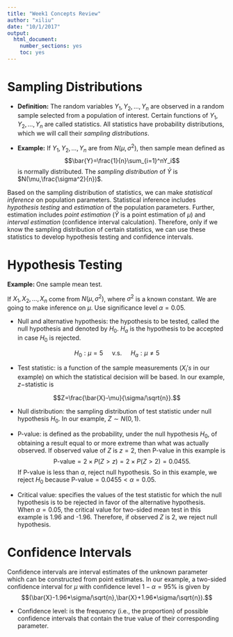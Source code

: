 ```yaml
---
title: "Week1 Concepts Review"
author: "xiliu"
date: "10/1/2017"
output: 
  html_document:
    number_sections: yes
    toc: yes
---
```


# Sampling Distributions

* **Definition:** The random variables $Y_1, Y_2,\ldots , Y_n$ are observed in a random sample selected from a population of interest. Certain functions of $Y_1, Y_2,\ldots , Y_n$ are called statistics. All statistics have probability distributions, which we will call their *sampling distributions*.

* **Example:** If $Y_1, Y_2,\ldots , Y_n$ are from $N(\mu, \sigma^2)$, then sample mean defined as
$$\bar{Y}=\frac{1}{n}\sum_{i=1}^nY_i$$
is normally distributed. The *sampling distribution* of $\bar{Y}$ is $N(\mu,\frac{\sigma^2}{n})$.

Based on the sampling distribution of statistics, we can make *statistical inference* on population parameters. Statistical inference includes *hypothesis testing* and *estimation* of the population parameters. Further, estimation includes *point estimation* ($\bar{Y}$ is a point estimation of $\mu$) and *interval estimation* (confidence interval calculation). Therefore, only if we know the sampling distribution of certain statistics, we can use these statistics to develop hypothesis testing and confidence intervals.

# Hypothesis Testing
**Example: **One sample mean test. 

If $X_1,X_2,\ldots,X_n$ come from $N(\mu, \sigma^2)$, where $\sigma^2$ is a known constant. We are going to make inference on $\mu$. Use significance level $\alpha=0.05$.

* Null and alternative hypothesis: the hypothesis to be tested, called the null hypothesis and denoted
by $H_0$. $H_a$ is the hypothesis to be accepted in case $H_0$ is rejected.

$$H_0: \mu=5\quad \text{ v.s. }\quad H_a:\mu\neq5$$

* Test statistic: is a function of the sample measurements ($X_i's$ in our example) on which the statistical decision will be based. In our example, $z-$statistic is 

$$Z=\frac{\bar{X}-\mu}{\sigma/\sqrt{n}}.$$

* Null distribution: the sampling distribution of test statistic under null hypothesis $H_0$. In our example, $Z\sim N(0,1)$.

* P-value: is defined as the probability, under the null hypothesis $H_0$, of obtaining a result equal to or more extreme than what was actually observed. If observed value of $Z$ is $z=2$, then P-value in this example is 
$$\text{P-value}=2\times P(Z>z)=2\times P(Z>2)=0.0455.$$
If P-value is less than $\alpha$, reject null hypothesis. So in this example, we reject $H_0$ because $\text{P-value}=0.0455<\alpha=0.05$.

* Critical value: specifies the values of the test statistic for which the null hypothesis is to be rejected in favor of the alternative hypothesis.  
When $\alpha=0.05$, the critical value for two-sided mean test in this example is 1.96 and -1.96. Therefore, if observed $Z$ is 2, we reject null hypothesis. 


# Confidence Intervals

 Confidence intervals are interval estimates of the unknown parameter which can be constructed from point estimates. In our example,  a two-sided confidence
interval for $\mu$ with confidence level $1 − \alpha=95\%$ is given by 
$$(\bar{X}-1.96*\sigma/\sqrt{n},\bar{X}+1.96*\sigma/\sqrt{n}).$$


* Confidence level: is the frequency (i.e., the proportion) of possible confidence intervals that contain the true value of their corresponding parameter.


 